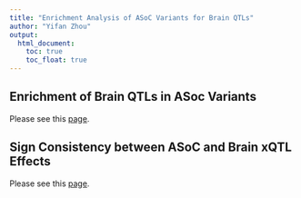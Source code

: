 ```yaml
---
title: "Enrichment Analysis of ASoC Variants for Brain QTLs"
author: "Yifan Zhou"
output: 
  html_document: 
    toc: true
    toc_float: true
---
```


## Enrichment of Brain QTLs in ASoc Variants
Please see this [page](ASoC_in_QTL.enrich_ctrl.html).

## Sign Consistency between ASoC and Brain xQTL Effects
Please see this [page](ASoC_QTL_sign.html).

